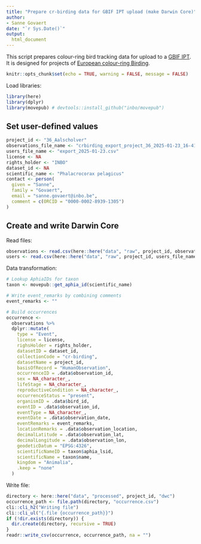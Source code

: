 ```yaml
---
title: "Prepare cr-birding data for GBIF IPT upload (make Darwin Core)"
author:
- Sanne Govaert
date: "`r Sys.Date()`"
output:
  html_document
---
```


This script prepares colour-ring bird tracking data for upload to a [GBIF IPT](https://gbif.org/ipt). It is designed for projects of [European colour-ring Birding](https://cr-birding.org/).

```r
knitr::opts_chunk$set(echo = TRUE, warning = FALSE, message = FALSE)
```

Load libraries:

```r
library(here)
library(dplyr)
library(movepub) # devtools::install_github("inbo/movepub")
```

## Set user-defined values

```r
project_id <- "36_Aalscholver"
observations_file_name <- "crbirding_export_project_36_2025-01-23_16-41-20_nl.csv"
users_file_name <- "export_2025-01-23.csv"
license <- NA
rights_holder <- "INBO"
dataset_id <- NA
scientific_name <- "Phalacrocorax pelagicus"
contact <- person(
  given = "Sanne",
  family = "Govaert",
  email = "sanne.govaert@inbo.be",
  comment = c(ORCID = "0000-0002-8939-1305")
)
```

## Create and write Darwin Core

Read files:

```r
observations <- read.csv(here::here("data", "raw", project_id, observations_file_name))
users <- read.csv(here::here("data", "raw", project_id, users_file_name))
```

Data transformation:

```r
# Lookup AphiaIDs for taxon
taxon <- movepub::get_aphia_id(scientific_name)

# Write event_remarks by combining comments
event_remarks <- ""

# Build occurrences
occurrence <-
  observations %>% 
  dplyr::mutate(
    type = "Event",
    license = license,
    righsHolder = rights_holder,
    datasetID = dataset_id,
    collectionCode = "cr-birding",
    datasetName = project_id,
    basisOfRecord = "HumanObservation",
    occurrenceID = .data$observation_id,
    sex = NA_character_,
    lifeStage = NA_character_,
    reproductiveCondition = NA_character_,
    occurrenceStatus = "present",
    organismID = .data$bird_id,
    eventID = .data$observation_id,
    eventType = NA_character_,
    eventDate = .data$observation_date,
    eventRemarks = event_remarks,
    locationRemarks = .data$observation_location,
    decimalLatitude = .data$observation_lat,
    decimalLongitude = .data$observation_lon,
    geodeticDatum = "EPSG:4326",
    scientificNameID = taxon$aphia_lsid,
    scientificName = taxon$name,
    kingdom = "Animalia",
    .keep = "none"
  )
```

Write file:

```r
directory <- here::here("data", "processed", project_id, "dwc")
occurrence_path <- file.path(directory, "occurrence.csv")
cli::cli_h2("Writing file")
cli::cli_ul("{.file {occurrence_path}}")
if (!dir.exists(directory)) {
  dir.create(directory, recursive = TRUE)
}
readr::write_csv(occurrence, occurrence_path, na = "")
```


